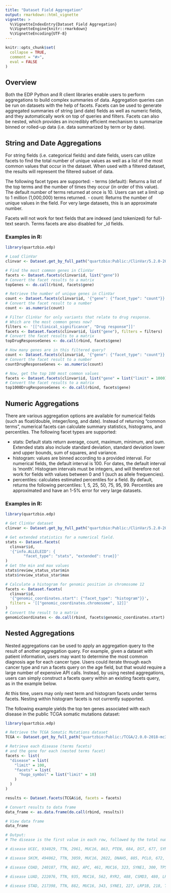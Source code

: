 ```yaml
---
title: "Dataset Field Aggregation"
output: rmarkdown::html_vignette
vignette: >
  %\VignetteIndexEntry{Dataset Field Aggregation}
  %\VignetteEngine{knitr::rmarkdown}
  %\VignetteEncoding{UTF-8}
---
```


```r
knitr::opts_chunk$set(
  collapse = TRUE,
  comment = "#>",
  eval = FALSE
)
```


## Overview


Both the EDP Python and R client libraries enable users to perform aggregations to build complex summaries of data. Aggregation queries can be run on datasets with the help of facets. Facets can be used to generate aggregated summaries of string (and date) fields as well as numeric fields, and they automatically work on top of queries and filters. Facets can also be nested, which provides an incredibly efficient mechanism to summarize binned or rolled-up data (i.e. data summarized by term or by date).


## String and Date Aggregations


For string fields (i.e. categorical fields) and date fields, users can utilize facets to find the total number of unique values as well as a list of the most common values that occur in the dataset. When used with a filtered dataset, the results will represent the filtered subset of data.


The following facet types are supported:
-   terms (default): Returns a list of the top terms and the number of times they occur (in order of this value). The default number of terms returned at once is 10. Users can set a limit up to 1 million (1,000,000) terms returned.
-   count: Returns the number of unique values in the field. For very large datasets, this is an approximate number.


Facets will not work for text fields that are indexed (and tokenized) for full-text search. Terms facets are also disabled for _id fields.

### Examples in R:

```r
library(quartzbio.edp)

# Load ClinVar
clinvar <- Dataset.get_by_full_path("quartzbio:Public:/ClinVar/5.2.0-20210110/Variants-GRCH37")

# Find the most common genes in ClinVar
facets <- Dataset.facets(clinvar$id, list("gene"))
# Convert the facet results to a matrix
topGenes <- do.call(rbind, facets$gene)

# Retrieve the number of unique genes in ClinVar
count <- Dataset.facets(clinvar$id, '{"gene": {"facet_type": "count"}}')
# Convert the facet result to a number
count <- as.numeric(count)

# Filter ClinVar for only variants that relate to drug response.
# Which are the most common genes now?
filters <- '[["clinical_significance", "Drug response"]]'
facets <- Dataset.facets(clinvar$id, list("gene"), filters = filters)
# Convert the facet results to a matrix
topDrugResponseGenes <- do.call(rbind, facets$gene)

# How many genes are in this filtered query?
count <- Dataset.facets(clinvar$id, '{"gene": {"facet_type": "count"}}', filters = filters)
# Convert the facet result to a number
countDrugResponseGenes <- as.numeric(count)

# Now, get the top 100 most common values
facets <- Dataset.facets(clinvar$id, list("gene" = list("limit" = 1000)))
# Convert the facet results to a matrix
top1000DrugResponseGenes <- do.call(rbind, facets$gene)
```


## Numeric Aggregations


There are various aggregation options are available for numerical fields (such as float/double, integer/long, and date). Instead of returning "common terms",  numerical facets can calculate summary statistics, histograms, and percentiles. The following facet types are supported:

-   stats: Default stats return average, count, maximum, minimum, and sum. Extended stats also include standard deviation, standard deviation lower and upper bounds, sum of squares, and variance.
-   histogram: values are binned according to a provided interval. For numerical fields, the default interval is 100. For dates, the default interval is 'month'. Histogram intervals must be integers, and will therefore not work for fields with values between 0 and 1 (such as allele frequencies).
-   percentiles: calculates estimated percentiles for a field. By default, returns the following percentiles: 1, 5, 25, 50, 75, 95, 99. Percentiles are approximated and have an 1-5% error for very large datasets.

### Examples in R:

```r
library(quartzbio.edp)

# Get ClinVar dataset
clinvar <- Dataset.get_by_full_path("quartzbio:Public:/ClinVar/5.2.0-20210110/Variants-GRCH37")

# Get extended statistics for a numerical field.
stats <- Dataset.facets(
  clinvar$id,
  '{"info.ALLELEID": {
        "facet_type": "stats", "extended": true}}'
)
# Get the min and max values
stats$review_status_star$min
stats$review_status_star$max

# Calculate a histogram for genomic position in chromosome 12
facets <- Dataset.facets(
  clinvar$id,
  '{"genomic_coordinates.start": {"facet_type": "histogram"}}',
  filters = '[["genomic_coordinates.chromosome", 12]]'
)
# Convert the result to a matrix
genomicCoordinates <- do.call(rbind, facets$genomic_coordinates.start)
```


## Nested Aggregations


Nested aggregations can be used to apply an aggregation query to the result of another aggregation query. For example, given a dataset with patient information, users may want to determine the most common diagnosis age for each cancer type. Users could iterate through each cancer type and run a facets query on the age field, but that would require a large number of expensive API calls. Instead, by using nested aggregations, users can simply construct a facets query within an existing facets query, as in the example below.


At this time, users may only nest term and histogram facets under terms facets. Nesting within histogram facets is not currently supported.


The following example  yields the top ten genes associated with each disease in the public TCGA somatic mutations dataset:

```r
library(quartzbio.edp)

# Retrieve the TCGA Somatic Mutations dataset
TCGA <- Dataset.get_by_full_path("quartzbio:Public:/TCGA/2.0.0-2018-mc3-v0.2.8/SomaticMutations-GRCh37")

# Retrieve each disease (terms facets)
# and the gene for each (nested terms facet)
facets <- list(
  "disease" = list(
    "limit" = 100,
    "facets" = list(
      "hugo_symbol" = list("limit" = 10)
    )
  )
)

results <- Dataset.facets(TCGA$id, facets = facets)

# Convert results to data frame
data_frame <- as.data.frame(do.call(rbind, results))

# View data frame
data_frame

# Output:
# The disease is the first value in each row, followed by the total number of records and then each gene and its count

# disease UCEC, 934029, TTN, 2961, MUC16, 863, PTEN, 684, DST, 677, SYNE1, 642, CSMD3, 628, RYR2, 613, NEB, 569, ZFHX4, 551, OBSCN, 549

# disease SKCM, 494062, TTN, 3059, MUC16, 2022, DNAH5, 885, PCLO, 672, LRP1B, 515, ANK3, 494, GPR98, 482, CSMD1, 472, DNAH7, 460, CSMD2, 453

# disease COAD, 240187, TTN, 882, APC, 461, MUC16, 323, SYNE1, 300, TP53, 229, OBSCN, 220, FAT4, 211, RYR2, 186, NEB, 176, KRAS, 171

# disease LUAD, 222076, TTN, 935, MUC16, 562, RYR2, 488, CSMD3, 480, LRP1B, 392, USH2A, 374, ZFHX4, 348, TP53, 304, FLG, 269, XIRP2, 268

# disease STAD, 217398, TTN, 882, MUC16, 343, SYNE1, 227, LRP1B, 218, TP53, 216, FAT4, 201, OBSCN, 200, FLG, 193, CSMD3, 192, PCLO, 169
```
